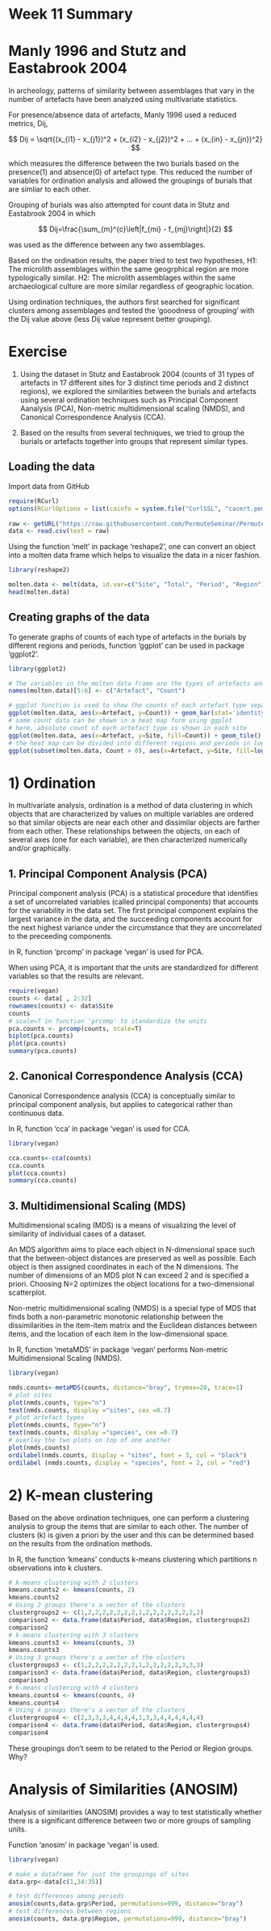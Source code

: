 Week 11 Summary
========================================================

Manly 1996 and Stutz and Eastabrook 2004
========================================================

In archeology, patterns of similarity between assemblages that vary in the number of artefacts have been analyzed using multivariate statistics. 

For presence/absence data of artefacts, Manly 1996 used a reduced metrics, Dij, 

$$
Dij = \sqrt{(x_{i1} - x_{j1})^2 + (x_{i2} - x_{j2})^2 + ... + (x_{in} - x_{jn})^2}
$$

which measures the difference between the two burials based on the presence(1) and absence(0) of artefact type. This reduced the number of variables for ordination analysis and allowed the groupings of burials that are simliar to each other.

Grouping of burials was also attempted for count data in Stutz and Eastabrook 2004 in which 

$$
Dij=\frac{\sum_{m}^{c}\left|f_{mi} - f_{mj}\right|}{2}
$$

was used as the difference between any two assemblages.

Based on the ordination results, the paper tried to test two hypotheses, H1: The microlith assemblages within the same geogrphical region are more typologically similar.
H2: The microlith assemblages within the same archaeological culture are more similar regardless of geographic location.

Using ordination techniques, the authors first searched for significant clusters among assemblages and tested the 'gooodness of grouping' with the Dij value above (less Dij value represent better grouping).


Exercise
=========

1) Using the dataset in Stutz and Eastabrook 2004 (counts of 31 types of artefacts in 17 different sites for 3 distinct time periods and 2 distinct regions), we explored the similarities between the burials and artefacts using several ordination techniques such as Principal Component Aanalysis (PCA), Non-metric multidimensional scaling (NMDS), and Canonical Correspondence Analysis (CCA). 

2) Based on the results from several techniques, we tried to group the burials or artefacts together into groups that represent similar types.

Loading the data
----------------

Import data from GitHub

```r
require(RCurl)
options(RCurlOptions = list(cainfo = system.file("CurlSSL", "cacert.pem", package = "RCurl")))
      
raw <- getURL("https://raw.githubusercontent.com/PermuteSeminar/PermuteSeminar-2014/master/Week%2011/epipalassemblages.csv")
data <- read.csv(text = raw) 
```

Using the function 'melt' in package 'reshape2', one can convert an object into a molten data frame which helps to visualize the data in a nicer fashion.

```r
library(reshape2)

molten.data <- melt(data, id.var=c("Site", "Total", "Period", "Region"))
head(molten.data)
```

Creating graphs of the data
----------------------------

To generate graphs of counts of each type of artefacts in the burials by different regions and periods, function 'ggplot' can be used in package 'ggplot2'.

```r
library(ggplot2)

# The variables in the molten data frame are the types of artefacts and the values are the counts of each artefact in the site
names(molten.data)[5:6] <- c("Artefact", "Count")

# ggplot function is used to show the counts of each artefact type separated by region and period as a bar graph
ggplot(molten.data, aes(x=Artefact, y=Count)) + geom_bar(stat='identity') +facet_grid(Period ~ Region)
# same count data can be shown in a heat map form using ggplot
# here, absolute count of each artefact type is shown in each site
ggplot(molten.data, aes(x=Artefact, y=Site, fill=Count)) + geom_tile()
# the heat map can be divided into different regions and periods in log scale
ggplot(subset(molten.data, Count > 0), aes(x=Artefact, y=Site, fill=log10(Count))) + geom_tile() + facet_grid(Region ~ Period, scales='free_y', space='free_y') + theme_bw()
```

1) Ordination
==================

In multivariate analysis, ordination is a method of data clustering in which objects that are characterized by values on multiple variables are ordered so that similar objects are near each other and dissimilar objects are farther from each other. These relationships between the objects, on each of several axes (one for each variable), are then characterized numerically and/or graphically.  


1. Principal Component Analysis (PCA)
---------------------------------------
Principal component analysis (PCA) is a statistical procedure that identifies a set of uncorrelated variables (called principal components) that accounts for the variability in the data set. The first principal component explains the largest variance in the data, and the succeeding components account for the next highest variance under the circumstance that they are uncorrelated to the preceeding components.   

In R, function 'prcomp' in package 'vegan' is used for PCA.

When using PCA, it is important that the units are standardized for different variables so that the results are relevant. 

```r
require(vegan)
counts <- data[ , 2:32]
rownames(counts) <- data$Site
counts
# scale=T in function 'prcomp' to standardize the units
pca.counts <- prcomp(counts, scale=T)
biplot(pca.counts)
plot(pca.counts)
summary(pca.counts)
```

2. Canonical Correspondence Analysis (CCA)
-------------------------------------------
Canonical Correspondence analysis (CCA) is conceptually similar to principal component analysis, but applies to categorical rather than continuous data.

In R, function 'cca' in package 'vegan' is used for CCA.

```r
library(vegan)

cca.counts<-cca(counts)
cca.counts
plot(cca.counts)
summary(cca.counts)
```

3. Multidimensional Scaling (MDS)
----------------------------------------------

Multidimensional scaling (MDS) is a means of visualizing the level of similarity of individual cases of a dataset. 

An MDS algorithm aims to place each object in N-dimensional space such that the between-object distances are preserved as well as possible. Each object is then assigned coordinates in each of the N dimensions. The number of dimensions of an MDS plot N can exceed 2 and is specified a priori. Choosing N=2 optimizes the object locations for a two-dimensional scatterplot.

Non-metric multidimensional scaling (NMDS) is a special type of MDS that
finds both a non-parametric monotonic relationship between the dissimilarities in the item-item matrix and the Euclidean distances between items, and the location of each item in the low-dimensional space. 

In R, function 'metaMDS' in package 'vegan' performs Non-metric Multidimensional Scaling (NMDS). 

```r
library(vegan)

nmds.counts<-metaMDS(counts, distance="bray", trymax=20, trace=1)
# plot sites 
plot(nmds.counts, type="n")
text(nmds.counts, display ="sites", cex =0.7)
# plot artefact types
plot(nmds.counts, type="n")
text(nmds.counts, display ="species", cex =0.7)
# overlay the two plots on top of one another
plot(nmds.counts)
ordilabel(nmds.counts, display = "sites", font = 3, col = "black")
ordilabel (nmds.counts, display = "species", font = 2, col = "red")
```


2) K-mean clustering
======================

Based on the above ordination techniques, one can perform a clustering analysis to group the items that are similar to each other. The number of clusters (k) is given a priori by the user and this can be determined based on the results from the ordination methods. 

In R, the function 'kmeans' conducts k-means clustering which partitions n observations into k clusters.

```r
# k-means clustering with 2 clusters 
kmeans.counts2 <- kmeans(counts, 2)
kmeans.counts2
# Using 2 groups there's a vector of the clusters
clustergroups2 <- c(1,2,2,2,2,2,2,2,1,2,2,2,2,2,2,2,2)
comparison2 <- data.frame(data$Period, data$Region, clustergroups2)
comparison2
# k-means clustering with 3 clusters 
kmeans.counts3 <- kmeans(counts, 3)
kmeans.counts3
# Using 3 groups there's a vector of the clusters
clustergroups3 <- c(1,2,2,2,2,2,2,2,1,2,2,2,2,2,3,3,3)
comparison3 <- data.frame(data$Period, data$Region, clustergroups3)
comparison3
# k-means clustering with 4 clusters 
kmeans.counts4 <- kmeans(counts, 4)
kmeans.counts4
# Using 4 groups there's a vector of the clusters
clustergroups4 <- c(2,3,3,3,4,4,4,4,1,3,3,4,4,4,4,4,4)
comparison4 <- data.frame(data$Period, data$Region, clustergroups4)
comparison4
```

These groupings don't seem to be related to the Period or Region groups. Why?

Analysis of Similarities (ANOSIM)
=================================

Analysis of similarities (ANOSIM) provides a way to test statistically whether there is a significant difference between two or more groups of sampling units.

Function 'anosim' in package 'vegan' is used.

```r
library(vegan)

# make a dataframe for just the groupings of sites
data.grp<-data[c(1,34:35)]

# test differences among periods
anosim(counts,data.grp$Period, permutations=999, distance="bray")
# test differences between regions
anosim(counts, data.grp$Region, permutations=999, distance="bray")
```

